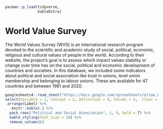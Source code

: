 ```r
pacman::p_load(tidyverse,
               kableExtra)
```

# World Value Survey

The World Values Survey (WVS) is an international research program devoted to the scientific and academic study of social, political, economic, religious and cultural values of people in the world. According to their website, the project’s goal is to assess which impact values stability or change over time has on the social, political and economic development of countries and societies. In this database, we included some indicators about political and social association like trust in unions, level union membership and belonging to labour unions. These are available for 47 countries and between 1981 and 2020.

```r

googlesheets4::read_sheet("https://docs.google.com/spreadsheets/d/1aw_byhiC4b_0XPcTDtsCpCeJHabK38i4pCmkHshYMB8/edit#gid=0", range = c("B629:N637"), sheet= "Variables", col_names = F) %>%
select(Variable = 1, Concept = 2, Definition = 4, Values = 5,  Class = 6, "Temporal coverage" = 7, "Regional coverage" = 8, Label = 13) %>%
 arrange(Label) %>% 
   knitr::kable(.) %>% 
  pack_rows("Political and Social Association", 1, 9, bold = T) %>% 
  kable_styling(font_size = 10) %>% 
  remove_column(6)

```


  